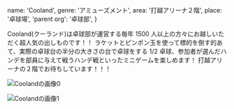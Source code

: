   name: 'Cooland',
  genre: 'アミューズメント',
  area: '打越アリーナ２階',
  place: '卓球場',
  'parent org': '卓球部',
}

Cooland(クーランド)は卓球部が運営する毎年 1500 人以上の方々にお越しいただく超人気の出しものです！！
ラケットとピンポン玉を使って標的を倒す的あて、実際の卓球台の半分の大きさの台で卓球をする 1/2 卓球、参加者が選んだハンデを部員に与えて戦うハンデ戦といったミニゲームを楽しめます！
打越アリーナの２階でお待ちしています！！！

![Coolandの画像0](/data/orgs/Cooland/img0.jpg)

![Coolandの画像1](/data/orgs/Cooland/img1.jpg)
